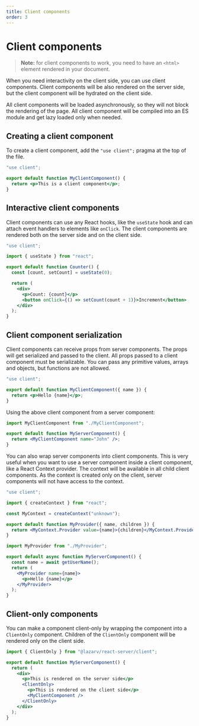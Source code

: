 ```yaml
---
title: Client components
order: 3
---
```


# Client components

> **Note:** for client components to work, you need to have an `<html>` element rendered in your document.

When you need interactivity on the client side, you can use client components. Client components will be also rendered on the server side, but the client component will be hydrated on the client side.

All client components will be loaded asynchronously, so they will not block the rendering of the page. All client component will be compiled into an ES module and get lazy loaded only when needed.

## Creating a client component

To create a client component, add the `"use client";` pragma at the top of the file.

```jsx
"use client";

export default function MyClientComponent() {
  return <p>This is a client component</p>;
}
```

## Interactive client components

Client components can use any React hooks, like the `useState` hook and can attach event handlers to elements like `onClick`. The client components are rendered both on the server side and on the client side.

```jsx
"use client";

import { useState } from "react";

export default function Counter() {
  const [count, setCount] = useState(0);

  return (
    <div>
      <p>Count: {count}</p>
      <button onClick={() => setCount(count + 1)}>Increment</button>
    </div>
  );
}
```

## Client component serialization

Client components can receive props from server components. The props will get serialized and passed to the client. All props passed to a client component must be serializable. You can pass any primitive values, arrays and objects, but functions are not allowed.

```jsx
"use client";

export default function MyClientComponent({ name }) {
  return <p>Hello {name}</p>;
}
```

Using the above client component from a server component:

```jsx
import MyClientComponent from "./MyClientComponent";

export default function MyServerComponent() {
  return <MyClientComponent name="John" />;
}
```

You can also wrap server components into client components. This is very useful when you want to use a server component inside a client component, like a React Context provider. The context will be available in all child client components. As the context is created only on the client, server components will not have access to the context.

```jsx
"use client";

import { createContext } from "react";

const MyContext = createContext("unknown");

export default function MyProvider({ name, children }) {
  return <MyContext.Provider value={name}>{children}</MyContext.Provider>;
}
```

```jsx
import MyProvider from "./MyProvider";

export default async function MyServerComponent() {
  const name = await getUserName();
  return (
    <MyProvider name={name}>
      <p>Hello {name}</p>
    </MyProvider>
  );
}
```

## Client-only components

You can make a component client-only by wrapping the component into a `ClientOnly` component. Children of the `ClientOnly` component will be rendered only on the client side.

```jsx
import { ClientOnly } from "@lazarv/react-server/client";

export default function MyServerComponent() {
  return (
    <div>
      <p>This is rendered on the server side</p>
      <ClientOnly>
        <p>This is rendered on the client side</p>
        <MyClientComponent />
      </ClientOnly>
    </div>
  );
}
```
